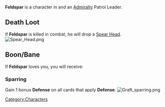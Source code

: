 

{{Infobox
| name     = Feldspar
| image    = Feldspar portrait.png
| race     = Shroke
| location = Havaria - Murder Bay
| source   = 
| reward   = 
| related  = Admiralty - Patrol Leader
| ID       =
}}{{quote|Feldspar has a reputation for fixing difficult problems, when he's not making problems, more difficult first.|Feldspar's Compendium Description}}'''Feldspar''' is a character in {{Gamename}} and an [[Admiralty]] Patrol Leader.

== Death Loot ==
If '''Feldspar''' is killed in combat, he will drop a [[Spear Head]].
[[File:Spear Head.png|none|thumb]]
<br />

== Boon/Bane ==
If '''Feldspar''' loves you, you will receive:

=== Sparring ===
Gain 1 bonus '''Defense''' on all cards that apply '''Defense'''.
[[File:Graft sparring.png|none|thumb]]
<br />
[[Category:Characters]]